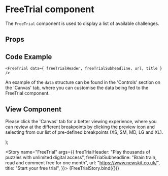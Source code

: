 
<Meta
  title="Newskit Components/Puzzles/FreeTrial"
  component={FreeTrial}
/>

# FreeTrial component
The `FreeTrial` component is used to display a list of available challenges.

## Props
<Props of={FreeTrial} />

## Code Example
`<FreeTrial
  data={ freeTrialHeader, freeTrialSubheadline, url, title }
/>
`

An example of the `data` structure can be found in the 'Controls' section on the 'Canvas' tab, where you can customise the data being fed to the FreeTrial component.

## View Component
Please click the 'Canvas' tab for a better viewing experience, where you can review at the different breakpoints by clicking the preview icon and selecting from our list of pre-defined breakpoints (XS, SM, MD, LG and XL).

  <NewsKitProvider theme={PuzzlesWebLightTheme}>
    <FreeTrial {...{ freeTrialHeader, freeTrialSubheadline, url, title }} />
  </NewsKitProvider>
);

<Story name="FreeTrial"  args={{
    freeTrialHeader: "Play thousands of puzzles with unlimited digital access",
    freeTrialSubheadline: "Brain train, read and comment free for one month",
    url: "https://www.newskit.co.uk/",
    title: "Start your free trial",
  }}>
  {FreeTrialStory.bind({})}
</Story>
